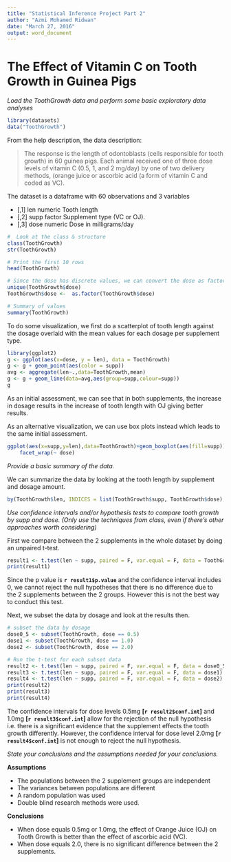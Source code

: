 ```yaml
---
title: "Statistical Inference Project Part 2"
author: "Azmi Mohamed Ridwan"
date: "March 27, 2016"
output: word_document
---
```


# The Effect of Vitamin C on Tooth Growth in Guinea Pigs

*Load the ToothGrowth data and perform some basic exploratory data analyses*
```r
library(datasets)
data("ToothGrowth")

```
From the help description, the data description:

> The response is the length of odontoblasts (cells responsible for tooth growth) in 60 guinea pigs. Each animal received one of three dose levels of vitamin C (0.5, 1, and 2 mg/day) by one of two delivery methods, (orange juice or ascorbic acid (a form of vitamin C and coded as VC).

The dataset is a dataframe with 60 observations and 3 variables

* [,1]	 len	 numeric	 Tooth length
* [,2]	 supp	 factor	     Supplement type (VC or OJ).
* [,3]	 dose	 numeric	 Dose in milligrams/day


```r
#  Look at the class & structure
class(ToothGrowth)
str(ToothGrowth)

# Print the first 10 rows
head(ToothGrowth)

# Since the dose has discrete values, we can convert the dose as factors
unique(ToothGrowth$dose)
ToothGrowth$dose <-  as.factor(ToothGrowth$dose)

# Summary of values
summary(ToothGrowth)
```

To do some visualization, we first do a scatterplot of tooth length against the dosage overlaid with the mean values for each dosage per supplement type.

```r
library(ggplot2)
g <- ggplot(aes(x=dose, y = len), data = ToothGrowth) 
g <- g + geom_point(aes(color = supp))
avg <- aggregate(len~.,data=ToothGrowth,mean)
g <- g + geom_line(data=avg,aes(group=supp,colour=supp))
g
```

As an initial assessment, we can see that in both supplements, the increase in dosage results in the increase of tooth length with OJ giving better results.

As an alternative visualization, we can use box plots instead which leads to the same initial assessment.

```r
ggplot(aes(x=supp,y=len),data=ToothGrowth)+geom_boxplot(aes(fill=supp)) +
    facet_wrap(~ dose)
```

*Provide a basic summary of the data.*

We can summarize the data by looking at the tooth length by supplement and dosage amount.

```r
by(ToothGrowth$len, INDICES = list(ToothGrowth$supp, ToothGrowth$dose), summary)
```

*Use confidence intervals and/or hypothesis tests to compare tooth growth by supp and dose. (Only use the techniques from class, even if there's other approaches worth considering)*

First we compare between the 2 supplements in the whole dataset by doing an unpaired t-test.

```r
result1 <- t.test(len ~ supp, paired = F, var.equal = F, data = ToothGrowth)
print(result1)
```

Since the p value is **`r result1$p.value`** and the confidence interval includes 0, we cannot reject the null hypotheses that there is no difference due to the 2 supplements between the 2 groups. However this is not the best way to conduct this test.

Next, we subset the data by dosage and look at the results then.

```r
# subset the data by dosage
dose0_5 <- subset(ToothGrowth, dose == 0.5)
dose1 <- subset(ToothGrowth, dose == 1.0)
dose2 <- subset(ToothGrowth, dose == 2.0)

# Run the t-test for each subset data
result2 <- t.test(len ~ supp, paired = F, var.equal = F, data = dose0_5)
result3 <- t.test(len ~ supp, paired = F, var.equal = F, data = dose1)
result4 <- t.test(len ~ supp, paired = F, var.equal = F, data = dose2)
print(result2)
print(result3)
print(result4)
```
The confidence intervals for dose levels 0.5mg **[`r result2$conf.int`]** and 1.0mg **[`r result3$conf.int`]** allow for the rejection of the null hypothesis i.e. there is a significant evidence that the supplement effects the tooth growth differently. However, the confidence interval for dose level 2.0mg **[`r result4$conf.int`]** is not enough to reject the null hypothesis.

*State your conclusions and the assumptions needed for your conclusions.*

**Assumptions**

* The populations between the 2 supplement groups are independent
* The variances between populations are different
* A random population was used
* Double blind research methods were used.

**Conclusions**

* When dose equals 0.5mg or 1.0mg, the effect of Orange Juice (OJ) on Tooth Growth is better than the effect of ascorbic acid (VC).
* When dose equals 2.0, there is no significant difference between the 2 supplements.

